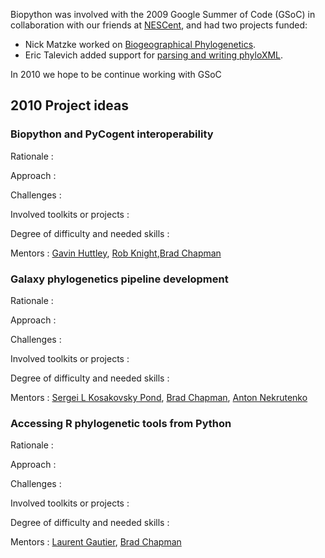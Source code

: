 Biopython was involved with the 2009 Google Summer of Code (GSoC) in collaboration with our friends at [https://www.nescent.org/wg_phyloinformatics/Main_Page NESCent], and had two projects funded:

* Nick Matzke worked on [https://www.nescent.org/wg_phyloinformatics/Phyloinformatics_Summer_of_Code_2009#Biogeographical_Phylogenetics_for_BioPython Biogeographical Phylogenetics].
* Eric Talevich added support for [https://www.nescent.org/wg_phyloinformatics/Phyloinformatics_Summer_of_Code_2009#Biopython_support_for_parsing_and_writing_phyloXML parsing and writing phyloXML].

In 2010 we hope to be continue working with GSoC

== 2010 Project ideas ==

=== Biopython and PyCogent interoperability ===

; Rationale :

; Approach :

; Challenges : 

; Involved toolkits or projects : 

; Degree of difficulty and needed skills :

; Mentors : [http://jcsmr.anu.edu.au/org/dmb/compgen/ Gavin Huttley], [http://chem.colorado.edu/index.php?option=com_content&view=article&id=263:rob-knight Rob Knight],[http://bcbio.wordpress.com Brad Chapman]

=== Galaxy phylogenetics pipeline development ===

; Rationale :

; Approach :

; Challenges : 

; Involved toolkits or projects : 

; Degree of difficulty and needed skills :

; Mentors : [http://www.hyphy.org/sergei/ Sergei L Kosakovsky Pond], [http://bcbio.wordpress.com Brad Chapman], [http://www.bx.psu.edu/~anton/ Anton Nekrutenko]

=== Accessing R phylogenetic tools from Python ===

; Rationale :

; Approach :

; Challenges : 

; Involved toolkits or projects : 

; Degree of difficulty and needed skills :

; Mentors : [http://dk.linkedin.com/pub/laurent-gautier/8/81/869 Laurent Gautier], [http://bcbio.wordpress.com Brad Chapman]